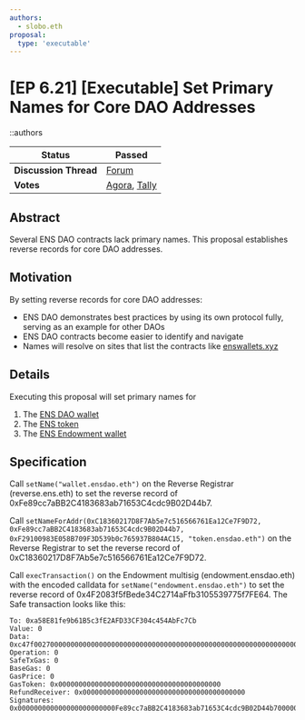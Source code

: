 ```yaml
---
authors:
  - slobo.eth
proposal:
  type: 'executable'
---
```


# [EP 6.21] [Executable] Set Primary Names for Core DAO Addresses

::authors

| **Status**            | Passed                                                                                                                                                                                                                                                    |
| --------------------- | --------------------------------------------------------------------------------------------------------------------------------------------------------------------------------------------------------------------------------------------------------- |
| **Discussion Thread** | [Forum](https://discuss.ens.domains/t/21432/)                                                                                                                                                                                                             |
| **Votes**             | [Agora](https://agora.ensdao.org/proposals/108835189906614532703236602621229289879643217303874617456878894788222576090451), [Tally](https://tally.ensdao.org/dao/proposal/108835189906614532703236602621229289879643217303874617456878894788222576090451) |

## Abstract

Several ENS DAO contracts lack primary names. This proposal establishes reverse records for core DAO addresses.

## Motivation

By setting reverse records for core DAO addresses:

- ENS DAO demonstrates best practices by using its own protocol fully, serving as an example for other DAOs
- ENS DAO contracts become easier to identify and navigate
- Names will resolve on sites that list the contracts like [enswallets.xyz](https://www.enswallets.xyz/)

## Details

Executing this proposal will set primary names for

1. The [ENS DAO wallet](https://etherscan.io/address/0xFe89cc7aBB2C4183683ab71653C4cdc9B02D44b7)
2. The [ENS token](https://etherscan.io/address/0xC18360217D8F7Ab5e7c516566761Ea12Ce7F9D72)
3. The [ENS Endowment wallet](https://etherscan.io/address/0x4F2083f5fBede34C2714aFfb3105539775f7FE64)

## Specification

Call `setName("wallet.ensdao.eth")` on the Reverse Registrar (reverse.ens.eth) to set the reverse record of 0xFe89cc7aBB2C4183683ab71653C4cdc9B02D44b7.

Call `setNameForAddr(0xC18360217D8F7Ab5e7c516566761Ea12Ce7F9D72, 0xFe89cc7aBB2C4183683ab71653C4cdc9B02D44b7, 0xF29100983E058B709F3D539b0c765937B804AC15, "token.ensdao.eth")` on the Reverse Registrar to set the reverse record of 0xC18360217D8F7Ab5e7c516566761Ea12Ce7F9D72.

Call `execTransaction()` on the Endowment multisig (endowment.ensdao.eth) with the encoded calldata for `setName("endowment.ensdao.eth")` to set the reverse record of 0x4F2083f5fBede34C2714aFfb3105539775f7FE64. The Safe transaction looks like this:

```
To: 0xa58E81fe9b61B5c3fE2AFD33CF304c454AbFc7Cb
Value: 0
Data: 0xc47f002700000000000000000000000000000000000000000000000000000000000000200000000000000000000000000000000000000000000000000000000000000014656e646f776d656e742e656e7364616f2e657468000000000000000000000000
Operation: 0
SafeTxGas: 0
BaseGas: 0
GasPrice: 0
GasToken: 0x0000000000000000000000000000000000000000
RefundReceiver: 0x0000000000000000000000000000000000000000
Signatures: 0x000000000000000000000000Fe89cc7aBB2C4183683ab71653C4cdc9B02D44b7000000000000000000000000000000000000000000000000000000000000000001
```
